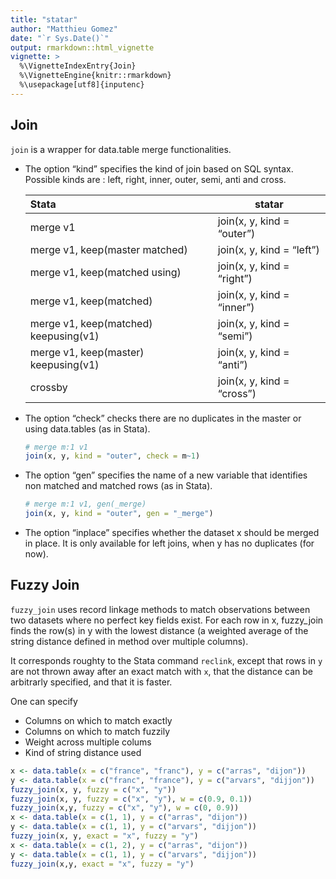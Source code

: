 ```yaml
---
title: "statar"
author: "Matthieu Gomez"
date: "`r Sys.Date()`"
output: rmarkdown::html_vignette
vignette: >
  %\VignetteIndexEntry{Join}
  %\VignetteEngine{knitr::rmarkdown}
  %\usepackage[utf8]{inputenc}
---
```





## Join
`join` is a wrapper for data.table merge functionalities.

- The option "kind" specifies the kind of join based on SQL syntax. Possible kinds are : left, right, inner, outer, semi, anti and cross.

  |Stata     | statar
  |:-----------|------------
  |merge v1   | join(x, y, kind = "outer") 
  |merge v1, keep(master matched)  |  join(x, y, kind = "left")
  |merge v1, keep(matched using)  | join(x, y, kind = "right")
  |merge v1, keep(matched)| join(x, y, kind = "inner")
  |merge v1, keep(matched) keepusing(v1)| join(x, y, kind = "semi")
  |merge v1, keep(master) keepusing(v1)| join(x, y, kind = "anti")
  |crossby   | join(x, y, kind = "cross")

- The option "check" checks there are no duplicates in the master or using data.tables (as in Stata).

  ```r
  # merge m:1 v1
  join(x, y, kind = "outer", check = m~1) 
  ```
- The option "gen" specifies the name of a new variable that identifies non matched and matched rows (as in Stata).

  ```r
  # merge m:1 v1, gen(_merge) 
  join(x, y, kind = "outer", gen = "_merge") 
  ```


- The option "inplace" specifies whether the dataset x should be merged in place. It is only available for left joins, when y has no duplicates (for now).


## Fuzzy Join
`fuzzy_join`  uses record linkage methods to match observations between two datasets where no perfect key fields exist. For each row in x, fuzzy_join finds the row(s) in y with the lowest distance (a weighted average of the string distance defined in method over multiple columns).

It corresponds roughty to the Stata command `reclink`, except that rows in `y` are not thrown away after an exact match with `x`, that the distance can be arbitrarly specified, and that it is faster.

One can specify

- Columns on which to match exactly
- Columns on which to match fuzzily
- Weight across multiple colums
- Kind of string distance used

```R
x <- data.table(x = c("france", "franc"), y = c("arras", "dijon"))
y <- data.table(x = c("franc", "france"), y = c("arvars", "dijjon"))
fuzzy_join(x, y, fuzzy = c("x", "y"))
fuzzy_join(x, y, fuzzy = c("x", "y"), w = c(0.9, 0.1))
fuzzy_join(x,y, fuzzy = c("x", "y"), w = c(0, 0.9))
x <- data.table(x = c(1, 1), y = c("arras", "dijon"))
y <- data.table(x = c(1, 1), y = c("arvars", "dijjon"))
fuzzy_join(x, y, exact = "x", fuzzy = "y")
x <- data.table(x = c(1, 2), y = c("arras", "dijon"))
y <- data.table(x = c(1, 1), y = c("arvars", "dijjon"))
fuzzy_join(x,y, exact = "x", fuzzy = "y")
```


